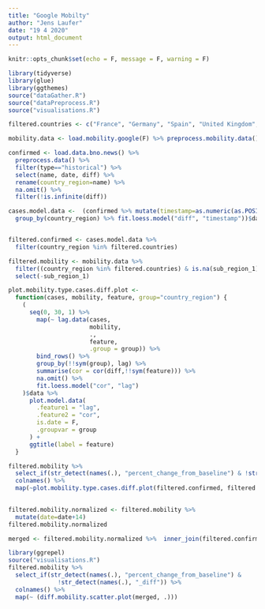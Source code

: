```yaml
---
title: "Google Mobilty"
author: "Jens Laufer"
date: "19 4 2020"
output: html_document
---
```


```r
knitr::opts_chunk$set(echo = F, message = F, warning = F)
```

```r
library(tidyverse)
library(glue)
library(ggthemes)
source("dataGather.R")
source("dataPreprocess.R")
source("visualisations.R")
```

```r
filtered.countries <- c("France", "Germany", "Spain", "United Kingdom", "Italy", "United States")
```


```r
mobility.data <- load.mobility.google(F) %>% preprocess.mobility.data()
```


```r
confirmed <- load.data.bno.news() %>% 
  preprocess.data() %>% 
  filter(type=="historical") %>% 
  select(name, date, diff) %>% 
  rename(country_region=name) %>% 
  na.omit() %>% 
  filter(!is.infinite(diff))
```







```r
cases.model.data <-  (confirmed %>% mutate(timestamp=as.numeric(as.POSIXct(date))) %>% 
  group_by(country_region) %>% fit.loess.model("diff", "timestamp"))$data


filtered.confirmed <- cases.model.data %>% 
  filter(country_region %in% filtered.countries) 

filtered.mobility <- mobility.data %>% 
  filter((country_region %in% filtered.countries) & is.na(sub_region_1)) %>% 
  select(-sub_region_1) 
```


```r
plot.mobility.type.cases.diff.plot <-
  function(cases, mobility, feature, group="country_region") {
    (
      seq(0, 30, 1) %>%
        map(~ lag.data(cases,
                       mobility,
                       .,
                       feature,
                       .group = group)) %>%
        bind_rows() %>%
        group_by(!!sym(group), lag) %>%
        summarise(cor = cor(diff,!!sym(feature))) %>%
        na.omit() %>%
        fit.loess.model("cor", "lag")
    )$data %>%
      plot.model.data(
        .feature1 = "lag",
        .feature2 = "cor",
        is.date = F,
        .groupvar = group
      ) +
      ggtitle(label = feature)
  }

```




```r
filtered.mobility %>% 
  select_if(str_detect(names(.), "percent_change_from_baseline") & !str_detect(names(.), "_diff")) %>%  
  colnames() %>%  
  map(~plot.mobility.type.cases.diff.plot(filtered.confirmed, filtered.mobility, .))
  
```


```r
filtered.mobility.normalized <- filtered.mobility %>% 
  mutate(date=date+14)
filtered.mobility.normalized
```




```r
merged <- filtered.mobility.normalized %>%  inner_join(filtered.confirmed, by=c("country_region"="country_region", "date"="date"))
```

```r
library(ggrepel)
source("visualisations.R")
filtered.mobility %>%
  select_if(str_detect(names(.), "percent_change_from_baseline") &
              !str_detect(names(.), "_diff")) %>%
  colnames() %>%  
  map(~ (diff.mobility.scatter.plot(merged, .)))

```












